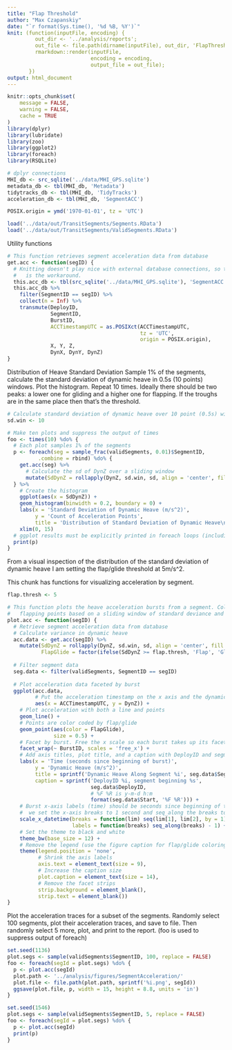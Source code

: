 ```yaml
---
title: "Flap Threshold"
author: "Max Czapanskiy"
date: "`r format(Sys.time(), '%d %B, %Y')`"
knit: (function(inputFile, encoding) { 
         out_dir <- '../analysis/reports';
         out_file <- file.path(dirname(inputFile), out_dir, 'FlapThreshold.html');
         rmarkdown::render(inputFile,
                           encoding = encoding, 
                           output_file = out_file);
       })
output: html_document
---
```


```r
knitr::opts_chunk$set(
	message = FALSE,
	warning = FALSE,
	cache = TRUE
)
library(dplyr)
library(lubridate)
library(zoo)
library(ggplot2)
library(foreach)
library(RSQLite)

# dplyr connections
MHI_db <- src_sqlite('../data/MHI_GPS.sqlite')
metadata_db <- tbl(MHI_db, 'Metadata')
tidytracks_db <- tbl(MHI_db, 'TidyTracks')
acceleration_db <- tbl(MHI_db, 'SegmentACC')

POSIX.origin = ymd('1970-01-01', tz = 'UTC')

load('../data/out/TransitSegments/Segments.RData')
load('../data/out/TransitSegments/ValidSegments.RData')
```

Utility functions
```r
# This function retrieves segment acceleration data from database
get.acc <- function(segID) {
  # Knitting doesn't play nice with external database connections, so this
  #   is the workaround.
  this.acc_db <- tbl(src_sqlite('../data/MHI_GPS.sqlite'), 'SegmentACC')
  this.acc_db %>%
    filter(SegmentID == segID) %>%
    collect(n = Inf) %>%
    transmute(DeployID,
              SegmentID,
              BurstID,
              ACCTimestampUTC = as.POSIXct(ACCTimestampUTC,
                                           tz = 'UTC',
                                           origin = POSIX.origin),
              X, Y, Z,
              DynX, DynY, DynZ)
}
```

Distribution of Heave Standard Deviation
Sample 1% of the segments, calculate the standard deviation of dynamic heave in 0.5s (10 points) windows. Plot the histogram. Repeat 10 times. Ideally there should be two peaks: a lower one for gliding and a higher one for flapping. If the troughs are in the same place then that's the threshold.
```r
# Calculate standard deviation of dynamic heave over 10 point (0.5s) window
sd.win <- 10

# Make ten plots and suppress the output of times
foo <- times(10) %do% {
  # Each plot samples 1% of the segments
  p <- foreach(seg = sample_frac(validSegments, 0.01)$SegmentID,
          .combine = rbind) %do% {
    get.acc(seg) %>%
      # Calculate the sd of DynZ over a sliding window
      mutate(SdDynZ = rollapply(DynZ, sd.win, sd, align = 'center', fill = NA))
  } %>%
    # Create the histogram
    ggplot(aes(x = SdDynZ)) +
    geom_histogram(binwidth = 0.2, boundary = 0) +
    labs(x = 'Standard Deviation of Dynamic Heave (m/s^2)',
         y = 'Count of Acceleration Points',
         title = 'Distribution of Standard Deviation of Dynamic Heave\nIndicates a Threshold at 5m/s^2') +
    xlim(0, 15)
  # ggplot results must be explicitly printed in foreach loops (including times)
  print(p)
}
```

From a visual inspection of the distribution of the standard deviation of dynamic heave I am setting the flap/glide threshold at 5m/s^2.

This chunk has functions for visualizing acceleration by segment.

```r
flap.thresh <- 5

# This function plots the heave acceleration bursts from a segment. Color codes 
#   flapping points based on a sliding window of standard deviance and a threshold.
plot.acc <- function(segID) {
  # Retrieve segment acceleration data from database
  # Calculate variance in dynamic heave
  acc.data <- get.acc(segID) %>%
    mutate(SdDynZ = rollapply(DynZ, sd.win, sd, align = 'center', fill = NA),
           FlapGlide = factor(ifelse(SdDynZ >= flap.thresh, 'Flap', 'Glide')))
  
  # Filter segment data
  seg.data <- filter(validSegments, SegmentID == segID)
  
  # Plot acceleration data faceted by burst
  ggplot(acc.data, 
         # Put the acceleration timestamp on the x axis and the dynamic heave on the y
         aes(x = ACCTimestampUTC, y = DynZ)) + 
    # Plot acceleration with both a line and points
    geom_line() + 
    # Points are color coded by flap/glide
    geom_point(aes(color = FlapGlide),
               size = 0.5) + 
    # Facet by burst. Free the x scale so each burst takes up its facet completely.
    facet_wrap(~ BurstID, scales = 'free_x') +
    # Add axis titles, plot title, and a caption with DeployID and segment start time
    labs(x = 'Time (seconds since beginning of burst)', 
         y = 'Dynamic Heave (m/s^2)',
         title = sprintf('Dynamic Heave Along Segment %i', seg.data$SegmentID),
         caption = sprintf('DeployID %i, segment beginning %s',
                           seg.data$DeployID,
                           # %F %R is y-m-d h:m
                           format(seg.data$Start, '%F %R'))) +
    # Burst x-axis labels (time) should be seconds since beginning of the burst. So
    #  we set the x-axis breaks to 1 second and seq_along the breaks to get the labels.
    scale_x_datetime(breaks = function(lim) seq(lim[1], lim[2], by = 1),
                     labels = function(breaks) seq_along(breaks) - 1) +
    # Set the theme to black and white
    theme_bw(base_size = 12) +
    # Remove the legend (use the figure caption for flap/glide coloring)
    theme(legend.position = 'none',
          # Shrink the axis labels
          axis.text = element_text(size = 9),
          # Increase the caption size
          plot.caption = element_text(size = 14),
          # Remove the facet strips
          strip.background = element_blank(),
          strip.text = element_blank())
}
```

Plot the acceleration traces for a subset of the segments. Randomly select 100 segments, plot their acceleration traces, and save to file. Then randomly select 5 more, plot, and print to the report. (foo is used to suppress output of foreach)
```r
set.seed(1136)
plot.segs <- sample(validSegments$SegmentID, 100, replace = FALSE)
foo <- foreach(segId = plot.segs) %do% {
  p <- plot.acc(segId)
  plot.path <- '../analysis/figures/SegmentAcceleration/'
  plot.file <- file.path(plot.path, sprintf('%i.png', segId))
  ggsave(plot.file, p, width = 15, height = 8.8, units = 'in')
}
```

```r
set.seed(1546)
plot.segs <- sample(validSegments$SegmentID, 5, replace = FALSE)
foo <- foreach(segId = plot.segs) %do% {
  p <- plot.acc(segId)
  print(p)
}
```

